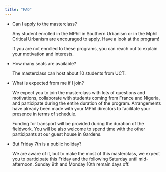 ---
title: "FAQ"
---

-   Can I apply to the masterclass?

    Any student enrolled in the MPhil in Southern Urbanism or in the Mphil Critical Urbanism are encouraged to apply. Have a look at the program!

    If you are not enrolled to these programs, you can reach out to explain your motivation and interests.

-   How many seats are available?

    The masterclass can host about 10 students from UCT.

-   What is expected from me if I join?

    We expect you to join the masterclass with lots of questions and motivations, collaborate with students coming from France and Nigeria, and participate during the entire duration of the program. Arrangements have already been made with your MPhil directors to facilitate your presence in terms of schedule.

    Funding for transport will be provided during the duration of the fieldwork. You will be also welcome to spend time with the other participants at our guest house in Gardens.

-   But Friday 7th is a public holiday?

    We are aware of it, but to make the most of this masterclass, we expect you to participate this Friday and the following Saturday until mid-afternoon. Sunday 9th and Monday 10th remain days off.


